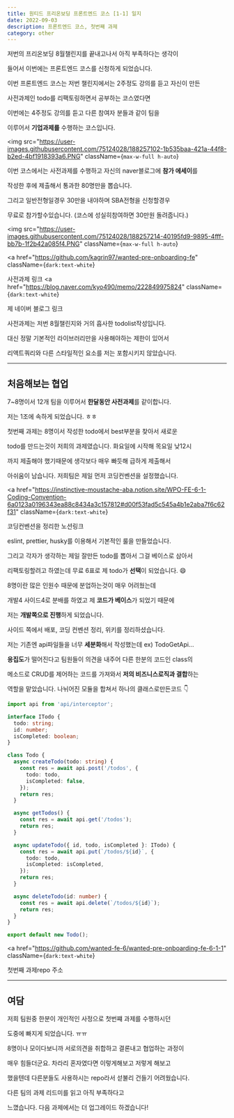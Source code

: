 ---
title: 원티드 프리온보딩 프론트엔드 코스 [1-1] 일지
date: 2022-09-03
description: 프론트엔드 코스, 첫번째 과제
category: other
---

저번의 프리온보딩 8월챌린지를 끝내고나서 아직 부족하다는 생각이

들어서 이번에는 프론트엔드 코스를 신청하게 되었습니다.

이번 프론트엔드 코스는 저번 챌린지에서는 2주정도 강의를 듣고 자신이 만든

사전과제인 todo를 리팩토링하면서 공부하는 코스였다면

이번에는 4주정도 강의를 듣고 다른 참여자 분들과 같이 팀을

이루어서 <b>기업과제를</b> 수행하는 코스입니다.

<img
  src="https://user-images.githubusercontent.com/75124028/188257102-1b535baa-421a-44f8-b2ed-4bf1918393a6.PNG"
  className={`max-w-full h-auto`}
></img>

이번 코스에서는 사전과제를 수행하고 자신의 naver블로그에 <b>참가 에세이</b>를

작성한 후에 제출해서 통과한 80명만을 뽑습니다.

그리고 일반전형일경우 30만을 내야하며 SBA전형을 신청할경우

무료로 참가할수있습니다. (코스에 성실히참여하면 30만원 돌려줍니다.)

<img
  src="https://user-images.githubusercontent.com/75124028/188257214-40195fd9-9895-4fff-bb7b-1f2b42a085f4.PNG"
  className={`max-w-full h-auto`}
></img>

<a
  href="https://github.com/kagrin97/wanted-pre-onboarding-fe"
  className={`dark:text-white`}
>
  사전과제 링크
</a>
<a
  href="https://blog.naver.com/kyo490/memo/222849975824"
  className={`dark:text-white`}
>
  제 네이버 블로그 링크
</a>

사전과제는 저번 8월챌린지와 거의 흡사한 todolist작성입니다.

대신 정말 기본적인 라이브러리만을 사용해야하는 제한이 있어서

리액트쿼리와 다른 스타일적인 요소를 저는 포함시키지 않았습니다.

---

<h2 className={`dark:text-white`}>처음해보는 협업</h2>

7~8명이서 12개 팀을 이루어서 <b>한달동안 사전과제</b>를 같이합니다.

저는 1조에 속하게 되었습니다. ㅎㅎ

첫번째 과제는 8명이서 작성한 todo에서 best부분을 찾아서 새로운

todo를 만드는것이 저희의 과제였습니다. 화요일에 시작해 목요일 낮12시

까지 제출해야 했기때문에 생각보다 매우 빠듯해 급하게 제출해서

아쉬움이 남습니다. 저희팀은 제일 먼저 코딩컨벤션을 설정했습니다.

<a
  href="https://instinctive-moustache-aba.notion.site/WPO-FE-6-1-Coding-Convention-6a0123a0196343ea88c8434a3c157812#d00f53fad5c545a4b1e2aba7f6c62f31"
  className={`dark:text-white`}
>
  코딩컨벤션을 정리한 노션링크
</a>

eslint, prettier, husky를 이용해서 기본적인 룰을 만들었습니다.

그리고 각자가 생각하는 제일 잘만든 todo를 뽑아서 그걸 베이스로 삼아서

리팩토링할려고 하였는데 무료 6표로 제 todo가 <b>선택</b>이 되었습니다. 😄

8명이란 많은 인원수 때문에 분업하는것이 매우 어려웠는데

개발4 사이드4로 분배를 하였고 제 <b>코드가 베이스</b>가 되었기 때문에

저는 <b>개발쪽으로 진행</b>하게 되었습니다.

사이드 쪽에서 배포, 코딩 컨벤션 정리, 위키를 정리하셨습니다.

저는 기존엔 api파일들을 너무 <b>세분화</b>해서 작성했는데 ex) TodoGetApi...

<b>응집도</b>가 떨어진다고 팀원들이 의견을 내주어 다른 한분의 코드인 class의

메소드로 CRUD를 제어하는 코드를 가져와서 <b>저의 비즈니스로직과 결합</b>하는

역할을 맡았습니다. 나뉘어진 모듈을 합쳐서 하나의 클래스로만든코드 👇

```js:scr/api/todo.ts
import api from 'api/interceptor';

interface ITodo {
  todo: string;
  id: number;
  isCompleted: boolean;
}

class Todo {
  async createTodo(todo: string) {
    const res = await api.post('/todos', {
      todo: todo,
      isCompleted: false,
    });
    return res;
  }

  async getTodos() {
    const res = await api.get('/todos');
    return res;
  }

  async updateTodo({ id, todo, isCompleted }: ITodo) {
    const res = await api.put(`/todos/${id}`, {
      todo: todo,
      isCompleted: isCompleted,
    });
    return res;
  }

  async deleteTodo(id: number) {
    const res = await api.delete(`/todos/${id}`);
    return res;
  }
}

export default new Todo();
```

<a
  href="https://github.com/wanted-fe-6/wanted-pre-onboarding-fe-6-1-1"
  className={`dark:text-white`}
>
  첫번째 과제repo 주소
</a>

---

<h2 className={`dark:text-white`}>여담</h2>

저희 팀원중 한분이 개인적인 사정으로 첫번쨰 과제를 수행하시던

도중에 빠지게 되었습니다. ㅠㅠ

8명이나 모이다보니까 서로의견을 취합하고 결론내고 협업하는 과정이

매우 힘들더군요. 차라리 혼자였다면 이렇게해보고 저렇게 해보고

했을텐데 다른분들도 사용하시는 repo라서 섣불리 건들기 어려웠습니다.

다른 팀의 과제 리드미를 읽고 아직 부족하다고

느꼈습니다. 다음 과제에서는 더 업그레이드 하겠습니다!
